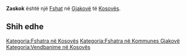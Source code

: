 {{Fshat në Kosovës
 | Emri                = Zaskok
| sqi_N_name = Zaskok
| sqi_N_FULL_NAME_RO = Zaskok
| sqi_N_FULL_NAME_ND_RO = Zaskok
| sqi_N_SORT_NAME_RG = ZASKOK
| sqi_N_FULL_NAME_RG = Zaskok
| sqi_N_FULL_NAME_ND_RG = Zaskok
| srp_N_name = Zaskok
| srp_N_FULL_NAME_RO = Zaskok
| srp_N_FULL_NAME_ND_RO = Zaskok
| srp_N_SORT_NAME_RG = ZASKOK
| srp_N_FULL_NAME_RG = Zaskok
| srp_N_FULL_NAME_ND_RG = Zaskok
| srp_NS_name = Заскок
| srp_NS_FULL_NAME_RO = Заскок
| srp_NS_FULL_NAME_ND_RO = Заскок
| srp_NS_SORT_NAME_RG = ЗАСКОК
| srp_NS_FULL_NAME_RG = Заскок
| srp_NS_FULL_NAME_ND_RG = Заскок

 | Emri (Rasa dhanore) = 
 | Figura              = 
 | Shteti              = Kosovo
 | Komuna              = Gjakovë
 | Kodi postar         = 
 | Sipërfaqja          = 

 | Popullsia           = 

 | Regj. i popullsisë  = 
 | Dend. e popullsisë  = 
 | Faqja zyrtare       = 
 <!--- Koordinatat ----> 
 | Gjerësia            = 42.347778
 | Gjatësia            = 21.137778
 | Lartësia            = 
}}
'''Zaskok''' është një [[Fshat]] në [[Gjakovë]] të [[Kosovës]].

<!-- == Gjeografia == -->
<!-- == Historia == -->
<!-- == Demografia == -->
== Shih edhe ==
{{Komuna Gjakovë}}
{{Kosovo-Administrata-Cung}}

[[Kategoria:Fshatra në Kosovës]]
[[Kategoria:Fshatra në Kommunes Gjakovë]]
[[Kategoria:Vendbanime në Kosovës]]